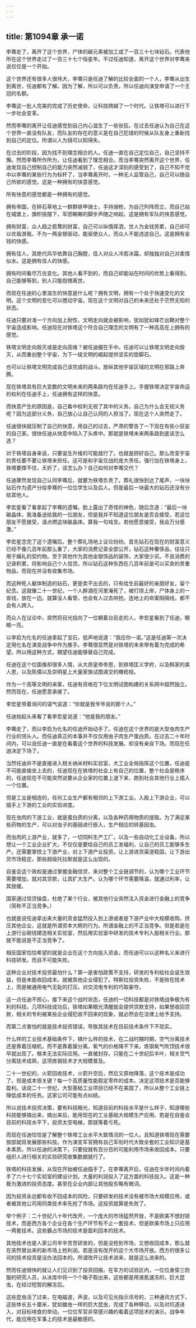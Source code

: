 ```yaml
---
---
---
```

title: 第1094章 承一诺
---



李骞走了，离开了这个世界，尸体的碳元素被加工成了一百三十七块钻石。代表他所在这个世界走过了一百三十七个恒星年。不过任迪知道，离开这个世界对李骞来说仅仅是一个开始。

这个世界还有很多人很伟大，李骞只是任迪了解的比较全面的一个人，李骞从出生到离世，任迪都有了解。因为了解，所以可以负责。所以任迪向演变申请了一个王冠的名额。

李骞这一批人完美的完成了历史使命，让科技跨越了一个时代。让铁塔可以进行下一步社会变革。

然而李骞的离开让任迪感觉到自己内心滋生了一些张狂。在过去任迪认为自己在这个世界一直没有队友，而队友的存在的意义是在自己犯错的时候从队友身上重新找到自己的定位。所谓以人为镜可以知得失。

在过去的阶段，因为找不到理念相合的人。任迪一直在自己定位自己，自己坚持不懈。然而李骞所作所为，让任迪看到了理念相合。而当李骞突然离开这个世界，任迪发现自己控制自己的能力突然减弱了，任迪这才深刻的感受到了，自己不知不觉中以李骞的某些行为为标杆了，当李骞离开时，一种无人监管自己，自己可以随自己所欲的感觉。这是一种拥有的快意感觉。

所有快意的感觉都是一种拥有的感觉。

拥有帝国，在碎石草地上一群群铁甲骑士，手持骑枪，为自己列阵而立，而自己站在城堡上，旗帜摇摆下，军团唰唰的脚步声随之响起。这是拥有军队的快意感觉。

拥有财富，众人趋之若鹜的财富，自己可以纵情挥洒，世人为金钱劳累，自己却可以优哉游哉，不为一两金银驱动，能驱使众人，而众人不能违逆自己。这是拥有金钱的快感。

拥有佳人，其绝代风华依靠自己胸膛，佳人对众人冷若冰霜，却独独对自己对柔情似水。这是拥有佳人的快感。

拥有时间看尽万古变化。其他人看不到的，而自己却能站在时间的优势上看得到。自己能够等到，别人只能抱憾离世。

而现在任迪的心里滋生的快意是什么呢？拥有文明，拥有一个处于快速变化的文明。这个文明的变化可以搅动宇宙。现在这个文明对自己的未来还处于茫然无知的状态。

任迪只要对准一个方向加上耐性，文明走向就会被影响，犹如犹如锋芒出鞘对整个宇宙造成影响。任迪现在对铁塔这个符合自己理念的文明有了一种高高在上拥有的感觉。

铁塔文明走向毁灭或是走向高维？被任迪握在手中。任迪可以让铁塔文明走向毁灭，从而重创整个宇宙，为下一级文明的崛起提供坚实的垫脚石。

也可以让铁塔文明完成自己该完成的战斗。放纵其他宇宙区域的文明在邪路上奔腾。

现在铁塔具有巨大变数的文明未来的两条路均在任迪手上。手握铁塔决定宇宙命运的权利在任迪手上，任迪拥有这样的快意。

而快意产生的原因是，自己看中权利无视了其中的义务。自己为什么会无视义务呢？因为这部分义务，自己放心让自己认同的人担当了。现在这个人突然走了。

任迪很快就压制了自己的快意，用自己的过去，严肃的警告了一下现在有些小狂妄的自己家。很快任迪从快意中陷入了头疼中。那就是铁塔未来两条路到底该怎么选？

对于铁塔自身来说，只要诞生升维的可能就行了。也就是顾好自己。那么改变宇宙的责任要不要让铁塔来担任。这可是和宇宙交战的庞大责任。强行加在铁塔身上，铁塔要撑不住，夭折了，该怎么办？自己如何对李骞交代？

任迪骤然发现自己认同李骞后，就要为铁塔负责了。葬礼很快到达了尾声，一块块钻石作为遗产分给李骞的一位位学生以及后人。但是最后一块最大的钻石还没有分给其他人。

李宏星看了看拿起了李骞的遗嘱，脸上露出了奇怪的神色，随后念道：“最后一块碳晶体，我准备送给我的一位朋友，但是我并不知道这位朋友是否会接受，若这位朋友不愿接受，请点燃这块碳晶体。算我一句戏言。若他愿意接受，我会万分感激。”

李宏星念完了这个遗嘱后。整个葬礼场地上议论纷纷。首先钻石在现在的财富意义已经不像几百年前那么重了，大家的消费记录全部公开，钻石这种奢侈品，往往只用于婚礼的契约物。至于其他作为其他金银饰品的装饰，大家很少买。不良消费的记录积累，将影响自己个人信贷。所以钻石这种东西在几百年前是可以买卖的贵重物品，而现在并没有收集市场。

而这种死人躯体制造的钻石，更是卖不出去的，只有给生前最好的亲朋好友，留个纪念。这就像二十一世纪，一个人醉酒在河里淹死了，被打捞上岸，尸体身上的一沓钱，放在一边。就算没人看管，也会有人过去哄抢。连地上的命案阻隔线，都不会有人跨入。

而众人在议论中，突然将目光投向了一位朝着台前走的人，李宏星看到了任迪，眼睛一亮。

以李启为化名的任迪拿起了宝石，低声地说道：“我应你一诺。”这是任迪第一次决定用化名在演变战争中作为推手。李骞很显然是对铁塔的未来带有着为完成的希望。所以用这种方式，期望任迪能够替自己完成。

任迪在这个位面推却很多人情，从大昂皇帝帝恩，到铁塔匡义学府，以及韩家的美人恩，以及陈儒以及崇明星上大量家族试图递交的橄榄枝。

作为一个高等文明的来客，任迪有资格在下位文明试图构建的关系网中超然独立。然而现在，任迪愿意承接了。

李宏星带着询问的语气说道：“你就是我爷爷说的那个人。”

任迪抬起头来看了看李宏星说道：“他是我的朋友。”

李骞走了，而以李启为化名的任迪开始动手了。任迪在这个世界的是大型虫肉生产行业的领头人。而任迪真正的本事并不仅仅用虫子肉生产蛋白质。在过去二十年时间内，可以说任迪一直是在看着这个世界的科技发展。却没有亲自下场。而现在任迪决定下场了。

当然任迪并不是直接进入相关纳米材料实验室，大工业全局指挥这个位置，任迪是不可能直接坐上去的，任迪现在在铁塔的社会上有自己的位置，整个社会是秩序的，任迪现在不可能突然说要从企业家的位置上退下来，跑到社会其他行业上插入一个位置。

但是工业是相连的，任何工业生产都有相邻的上下游工业。入股上下游企业，可以插手上下游的工业的实验进度。

现在虫肉的下游工业，就是蛋白质的分离，以及各种药用物质的提取。为了满足某些药物的生产，可以对虫子的基因进行嵌入，生产相应的转基因虫。

而虫肉的上游产业，就多了，一切饲料生产工厂。以及一些自动化工业设备。所以想让一个工业企业扩大，不仅仅是要给自己的员工发福利，让自己的员工能够多生产。还需要掌控上下游产业，对上下游产业投资。让上游进货渠道稳固，让下游出货市场稳定。那些超级托拉斯就是这么出现的。

自鉴会这个政权是通过掌握金融信贷，来对整个工业链调节的，认为哪个工业环节需要增加，就对其贷款，让其扩大生产。认为哪个环节需要降温，就通过利率，让其放缓。

国家通过信贷操盘，杜绝了某个行业，被其他行业突然注入资金进行金融上的竞争（简称不正当竞争。）

也就是说任迪拿出来大量的资金猛然投入到上游或者是下游产业中大规模收购，挤压其他企业，这就是所谓资本大鳄的行为。所谓金融上的不正当竞争。但是若是在上游行业砸钱建造相关实验室，然后用实验室中研发的技术专利入股相关行业。那就不能说是不正当竞争了。

相反国家恰恰希望的就是企业在这个方向投入资金。而任迪可以以这种名义来进行科技研发。而且不可能失败。

这种企业对技术投资最怕什么？第一是害怕政策不支持，研发的专利给社会诞生效益，但是未能收回成本。就被其他企业侵犯了。特斯拉投资失败，不是败在技术上，而是被通用电气无耻的打压。对交流电专利的巧取豪夺。

这一点任迪不担心，接下来这个战时状态，任迪的一切科技都是对铁塔战争极为有利的科技。几项科技成功后，铁塔如果眼光清醒就会提供贷款支持，如果想收回贷款，相关的专利被某些企业侵犯收不回来的现象，就必然会在法律上给予支持。

而第二点害怕的就是技术投资错误，导致其技术在目前技术条件下不现实。

什么样的工业技术基础条件下，搞什么样的技术，在二战时期时期，空气分离技术还是靠着压缩机，而不是靠着膜分离，氧气的价格降不下来。炼钢氧气吹顶技术很早就出现了。根本无法实际应用。一直被封存。只能在二十世纪后半叶，相关空气分离技术成熟，这项炼钢技术才大规模普及。

二十一世纪的，火箭回收技术，火箭升空后，然后又原地降落，这个技术是成功了。但是成本很关键？每一个高质量性能稳定零件的成本。决定这项技术是否能够盈利。话说二十一世纪，大型基础工业项目已经不在美国了，所以从整个工业链上降低成本的任务。这家公司可能有点纠结。

所以说技术投资决策，要有科技眼光，知道目前的科技水平是什么样子，知道哪些科技能够搞出来，搞出来后，能用现在的工业基础大规模生产应用。若是在自鉴会目前的科技水平下，投资太空电梯，那就等着亏死。

而现在任迪恰恰是了解整个铁塔工业水平大致情况的一位人。且知道铁塔现在需要按部就班发展那些科技。作为演变军官拥有自己军衔时代大致全套的工业知识是基本素质。所以任迪的决策下，只要投就有百分百的可能利用市场来收回成本。只要组织人进行相关的实验研究收集数据就行了。

铁塔的科技发展，从现在开始被任迪插手了。在李骞离开后，任迪在半年时间内着手了六十七个实验室的建设计划。大量的利润投入了这方面的科技投入。这是一种极为激进的投资态度。甚至在企业内部让其他股东略有微词。

因为投资永远都有收不回成本的风险，只要研发的技术没有被市场大规模应用，或者被其他公司用同类技术率先抢了市场。这投资就算是失败了。

举个例子：二十世纪八十年代改开，一个庞大的市场猛然开放，不是欧美不想封锁技术，而是西方各个企业在各个生产环节有不止一套技术，但是欧美市场上只应用一两套技术。这些霸占市场的技术是盈利回本的技术。

其他技术也是人家公司辛辛苦苦研发的，但是没抢到市场，又想收回成本，那么就在突然冒出来的新市场上抢利润。若是没有改开的这个大市场开放。西方的很多公司的技术投资是没办法回本的。所谓改开让技术进来，就是这么进来的。

然而任迪很快的就让人们见识到了投资回报。在军方的试验区内，一位位身穿三防服的研究人员，从冰库中将一个个箱子取出来，这些都是用液氮速冻的，巨大昆虫，在经过短暂的解冻后。

这些昆虫活了过来，在电磁波，声波，以及可见光指示讯号的，三种通讯方式下，这些体长五十厘米，犹如蝗虫一样的巨大昆虫，完成了各种移动，以及对坑道进入，对目标啃食的举动。一位位军官非常感兴趣的看着这项技术的演示。战争年代，能应用在军事上的技术是最敏感的。